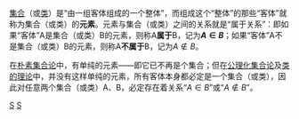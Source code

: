 {{Merge to|元素 (數學)|discuss=Talk:元素 (數學)#請求與属于关系 (集合论)合併|time=2022-01-26T22:31:15+00:00}}
[[集合|集合]]（或[[类_(数学)|类]]）是“由一组客体组成的一个整体”，而组成这个“整体”的那些“客体”就称为集合（或类）的'''元素'''。元素与集合（或类）之间的关系就是“属于关系”：即如果“客体”A是集合（或类）B的元素，则称A'''属于'''B，记为'''<math>A\in B</math>'''；如果“客体”A不是集合（或类）B的元素，则称A'''不属于'''B，记为<math>A\not\in B</math>。

在[[朴素集合论|朴素集合论]]中，有单纯的元素——即它已不再是个集合；但在[[公理化集合论|公理化集合论]]及[[类的理论|类的理论]]中，并没有这样单纯的元素，所有客体本身都必定是一个集合（或类），因此对任意两个集合（或类）A、B，必定存在着关系“<math>A\in B</math>”或“<math>A\not\in B</math>”。

[[Category:类的关系|S]]
[[Category:集合的关系|S]]